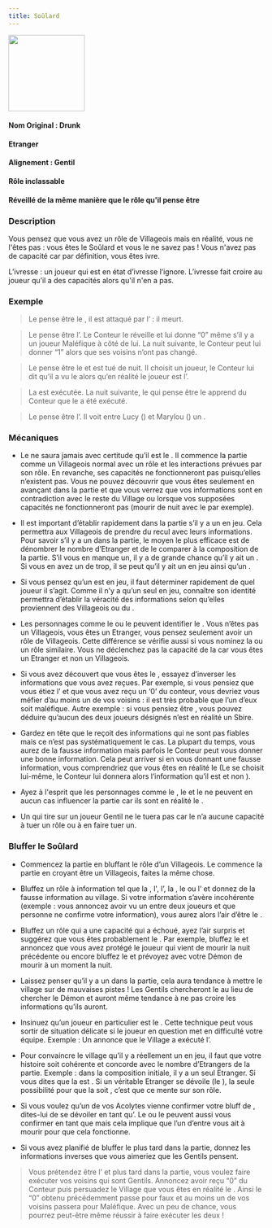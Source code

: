 ```yaml
---
title: Soûlard
---
```



<img src='/img/blood-on-the-clocktower/roles/soulard.png' height='150' />

<Role SOULARD header />

#### Nom Original : Drunk
#### Etranger
#### Alignement : Gentil
#### Rôle inclassable
#### Réveillé de la même manière que le rôle qu'il pense être

### Description

Vous pensez que vous avez un rôle de Villageois mais en réalité, vous ne l'êtes pas : vous êtes le Soûlard et vous le ne savez pas ! Vous n'avez pas de capacité car par définition, vous êtes ivre.

L’ivresse : un joueur qui est en état d’ivresse l’ignore. L’ivresse fait croire au joueur qu’il a des capacités alors qu'il n'en a pas.


### Exemple
> Le <Role SOULARD /> pense être le <Role SOLDAT />, il est attaqué par l’<Role IMP /> : il meurt.

> Le <Role SOULARD /> pense être l’<Role EMPATHIQUE />. Le Conteur le réveille et lui donne “0” même s’il y a un joueur Maléfique à côté de lui. La nuit suivante, le Conteur peut lui donner “1” alors que ses voisins n’ont pas changé.

> Le <Role SOULARD /> pense être le <Role GARDIEN /> et est tué de nuit. Il choisit un joueur, le Conteur lui dit qu’il a vu le <Role VERTUEUX /> alors qu’en réalité le joueur est l’<Role EMPOISONNEUR />.

> La <Role VOYANTE /> est exécutée. La nuit suivante, le <Role SOULARD /> qui pense être le <Role CROQUE_MORT /> apprend du Conteur que le <Role SOULARD /> a été exécuté.

> Le <Role SOULARD /> pense être l’<Role ARCHIVISTE />. Il voit entre Lucy (<Role MOINE />) et Marylou (<Role BARON />) un <Role SOULARD />.

### Mécaniques
- Le <Role SOULARD /> ne saura jamais avec certitude qu’il est le <Role SOULARD />. Il commence la partie comme un Villageois normal avec un rôle et les interactions prévues par son rôle. En revanche, ses capacités ne fonctionneront pas puisqu’elles n’existent pas. Vous ne pouvez découvrir que vous êtes <Role SOULARD /> seulement en avançant dans la partie et que vous verrez que vos informations sont en contradiction avec le reste du Village ou lorsque vos supposées capacités ne fonctionneront pas (mourir de nuit avec le <Role SOLDAT /> par exemple).

- Il est important d’établir rapidement dans la partie s’il y a un <Role SOULARD /> en jeu. Cela permettra aux Villageois de prendre du recul avec leurs informations. Pour savoir s’il y a un <Role SOULARD /> dans la partie, le moyen le plus efficace est de dénombrer le nombre d’Etranger et de le comparer à la composition de la partie. S’il vous en manque un, il y a de grande chance qu’il y ait un <Role SOULARD />. Si vous en avez un de trop, il se peut qu’il y ait un <Role BARON /> en jeu ainsi qu’un <Role SOULARD />.

- Si vous pensez qu’un <Role SOULARD /> est en jeu, il faut déterminer rapidement de quel joueur il s’agit. Comme il n’y a qu’un seul <Role SOULARD /> en jeu, connaître son identité permettra d’établir la véracité des informations selon qu’elles proviennent des Villageois ou du <Role SOULARD />.

- Les personnages comme le <Role CROQUE_MORT /> ou le <Role GARDIEN /> peuvent identifier le <Role SOULARD />. Vous n’êtes pas un Villageois, vous êtes un Etranger, vous pensez seulement avoir un rôle de Villageois. Cette différence se vérifie aussi si vous nominez la <Role PUCELLE /> ou un rôle similaire. Vous ne déclenchez pas la capacité de la <Role PUCELLE /> car vous êtes un Etranger et non un Villageois.

- Si vous avez découvert que vous êtes le <Role SOULARD />, essayez d’inverser les informations que vous avez reçues. Par exemple, si vous pensiez que vous étiez l’<Role EMPATHIQUE /> et que vous avez reçu un ‘0’ du conteur, vous devriez vous méfier d’au moins un de vos voisins : il est très probable que l’un d’eux soit maléfique. Autre exemple : si vous pensiez être <Role ENQUETEUR />, vous pouvez déduire qu’aucun des deux joueurs désignés n’est en réalité un Sbire.

- Gardez en tête que le <Role SOULARD /> reçoit des informations qui ne sont pas fiables mais ce n’est pas systématiquement le cas. La plupart du temps, vous aurez de la fausse information mais parfois le Conteur peut vous donner une bonne information. Cela peut arriver si en vous donnant une fausse information, vous comprendriez que vous êtes en réalité le <Role SOULARD /> (Le <Role GARDIEN /> <Role SOULARD /> se choisit lui-même, le Conteur lui donnera alors l’information qu’il est <Role GARDIEN /> et non <Role SOULARD />).

- Ayez à l'esprit que les personnages comme le <Role MERCENAIRE />, le <Role MOINE /> et le <Role MAIRE /> ne peuvent en aucun cas influencer la partie car ils sont en réalité le <Role SOULARD />.

- Un <Role MERCENAIRE /> <Role SOULARD /> qui tire sur un joueur Gentil ne le tuera pas car le <Role SOULARD /> n’a aucune capacité à tuer un rôle ou à en faire tuer un.


### Bluffer le Soûlard

- Commencez la partie en bluffant le rôle d’un Villageois. Le <Role SOULARD /> commence la partie en croyant être un Villageois, faites la même chose.

- Bluffez un rôle à information tel que la <Role VOYANTE />, l'<Role ENQUETEUR />, l’<Role EMPATHIQUE />, la <Role LAVANDIERE />, le <Role CROQUE_MORT /> ou l’<Role ARCHIVISTE /> et donnez de la fausse information au village. Si votre information s’avère incohérente (exemple : vous annoncez avoir vu un <Role VERTUEUX /> entre deux joueurs et que personne ne confirme votre information), vous aurez alors l’air d’être le <Role SOULARD />.

- Bluffez un rôle qui a une capacité qui a échoué, ayez l’air surpris et suggérez que vous êtes probablement le <Role SOULARD />. Par exemple, bluffez le <Role MOINE /> et annoncez que vous avez protégé le joueur qui vient de mourir la nuit précédente ou encore bluffez le <Role SOLDAT /> et prévoyez avec votre Démon de mourir à un moment la nuit.

- Laissez penser qu’il y a un <Role SOULARD /> dans la partie, cela aura tendance à mettre le village sur de mauvaises pistes ! Les Gentils chercheront le <Role SOULARD /> au lieu de chercher le Démon et auront même tendance à ne pas croire les informations qu’ils auront.

- Insinuez qu’un joueur en particulier est le <Role SOULARD />. Cette technique peut vous sortir de situation délicate si le joueur en question met en difficulté votre équipe. Exemple : Un <Role CROQUE_MORT /> annonce que le Village a exécuté l’<Role EMPOISONNEUR />.

- Pour convaincre le village qu’il y a réellement un <Role SOULARD /> en jeu, il faut que votre histoire soit cohérente et concorde avec le nombre d’Etrangers de la partie. Exemple : dans la composition initiale, il y a un seul Etranger. Si vous dites que la <Role PUCELLE /> est <Role SOULARD />. Si un véritable Etranger se dévoile (le <Role VERTUEUX />), la seule possibilité pour que la <Role PUCELLE /> soit <Role SOULARD />, c’est que ce <Role VERTUEUX /> mente sur son rôle.

- Si vous voulez qu’un de vos Acolytes vienne confirmer votre bluff de <Role SOULARD />, dites-lui de se dévoiler en tant qu’<Role ARCHIVISTE />. Le <Role GARDIEN /> ou le <Role CROQUE_MORT /> peuvent aussi vous confirmer en tant que <Role SOULARD /> mais cela implique que l’un d’entre vous ait à mourir pour que cela fonctionne.

- Si vous avez planifié de bluffer le <Role SOULARD /> plus tard dans la partie, donnez les informations inverses que vous aimeriez que les Gentils pensent.
> Vous prétendez être l’<Role EMPATHIQUE /> et plus tard dans la partie, vous voulez faire exécuter vos voisins qui sont Gentils. Annoncez avoir reçu “0” du Conteur puis persuadez le Village que vous êtes en réalité le <Role SOULARD />. Ainsi le “0” obtenu précédemment passe pour faux et au moins un de vos voisins passera pour Maléfique. Avec un peu de chance, vous pourrez peut-être même réussir à faire exécuter les deux !
